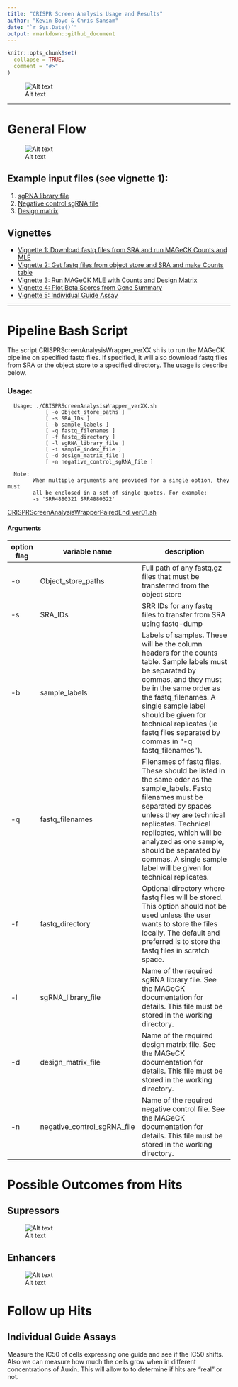 ```yaml
---
title: "CRISPR Screen Analysis Usage and Results"
author: "Kevin Boyd & Chris Sansam"
date: "`r Sys.Date()`"
output: rmarkdown::github_document
---
```


```r
knitr::opts_chunk$set(
  collapse = TRUE,
  comment = "#>"
)
```

![Alt text](Images/crispr_diagram.jpg)

-------

# General Flow

![Alt text](Images/flowChart.svg)

## Example input files (see vignette 1):
1. [sgRNA library file](Vignettes/vignette1Data/broadgpp-brunello-library-corrected.txt)  
2. [Negative control sgRNA file](Vignettes/vignette1Data/brunello_nonTargeting.txt)  
3. [Design matrix](Vignettes/vignette1Data/MolmDesignMatrix.txt)

## Vignettes

- [Vignette 1:  Download fastq files from SRA and run MAGeCK Counts and MLE](Vignettes/CRISPRScreenAnalysis_vignette1.md)
- [Vignette 2:  Get fastq files from object store and SRA and make Counts table](Vignettes/CRISPRScreenAnalysis_vignette2.md)
- [Vignette 3:  Run MAGeCK MLE with Counts and Design Matrix](Vignettes/CRISPRScreenAnalysis_vignette3.md)
- [Vignette 4:  Plot Beta Scores from Gene Summary](Vignettes/CRISPRScreenAnalysis_vignette4.md)
- [Vignette 5:  Individual Guide Assay](Vignettes/CRISPRScreenAnalysis_vignette5.md)

-------
# Pipeline Bash Script

The script CRISPRScreenAnalysisWrapper_verXX.sh is to run the MAGeCK pipeline on
specified fastq files. If specified, it will also download fastq files from SRA
or the object store to a specified directory. The usage is describe below.

### Usage:
```
  Usage: ./CRISPRScreenAnalysisWrapper_verXX.sh 
            [ -o Object_store_paths ]
            [ -s SRA_IDs ]
            [ -b sample_labels ]
            [ -q fastq_filenames ] 
            [ -f fastq_directory ] 
            [ -l sgRNA_library_file ]
            [ -i sample_index_file ]
            [ -d design_matrix_file ]
            [ -n negative_control_sgRNA_file ]

  Note:  
        When multiple arguments are provided for a single option, they must
        all be enclosed in a set of single quotes. For example:
        -s 'SRR4880321 SRR4880322'
```
[CRISPRScreenAnalysisWrapperPairedEnd_ver01.sh](Scripts/CRISPRScreenAnalysisWrapperPairedEnd_ver01.sh)

#### Arguments

| **option flag** | **variable name**              | **description**                                                                                                                                                                                                                                                                                                                                                 |
|-----------------|--------------------------------|-----------------------------------------------------------------------------------------------------------------------------------------------------------------------------------------------------------------------------------------------------------------------------------------------------------------------------------------------------------------|
| -o              | Object\_store\_paths           | Full path of any fastq.gz files that must be transferred from the object store                                                                                                                                                                                                                                                                                  |
| -s              | SRA\_IDs                       | SRR IDs for any fastq files to transfer from SRA using fastq-dump                                                                                                                                                                                                                                                                                               |
| -b              | sample\_labels                 | Labels of samples. These will be the column headers for the counts table. Sample labels must be separated by commas, and they must be in the same order as the fastq\_filenames. A single sample label should be given for technical replicates (ie fastq files separated by commas in "-q fastq\_filenames"). |
| -q              | fastq\_filenames               | Filenames of fastq files. These should be listed in the same oder as the sample\_labels. Fastq filenames must be separated by spaces unless they are technical replicates. Technical replicates, which will be analyzed as one sample, should be separated by commas. A single sample label will be given for technical replicates.                             |
| -f              | fastq\_directory               | Optional directory where fastq files will be stored. This option should not be used unless the user wants to store the files locally. The default and preferred is to store the fastq files in scratch space.                                                                                                                                                   |
| -l              | sgRNA\_library\_file           | Name of the required sgRNA library file. See the MAGeCK documentation for details. This file must be stored in the working directory.                                                                                                                                                                                                                           |
| -d              | design\_matrix\_file           | Name of the required design matrix file. See the MAGeCK documentation for details. This file must be stored in the working directory.                                                                                                                                                                                                                           |
| -n              | negative\_control\_sgRNA\_file | Name of the required negative control file. See the MAGeCK documentation for details. This file must be stored in the working directory.                                                                                                                                                                                                                        |

# Possible Outcomes from Hits

## Supressors

![Alt text](Images/Supressors.jpg)

## Enhancers

![Alt text](Images/Enhancers.jpg)

# Follow up Hits

## Individual Guide Assays

Measure the IC50 of cells expressing one guide and see if the IC50 shifts. Also we can measure how much the cells
grow when in different concentrations of Auxin. This will allow to to determine if hits are "real" or not. 



